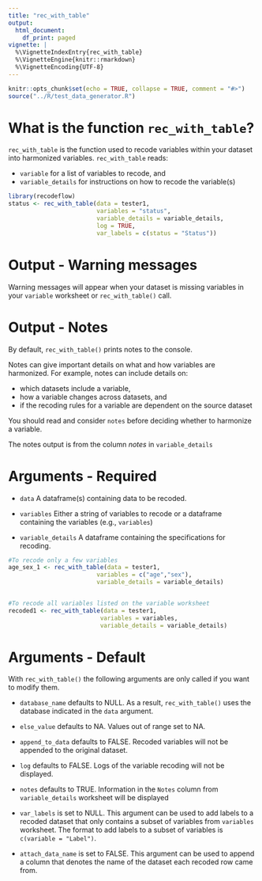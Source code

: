 ```yaml
---
title: "rec_with_table"
output:
  html_document:
    df_print: paged
vignette: |
  %\VignetteIndexEntry{rec_with_table}
  %\VignetteEngine{knitr::rmarkdown} 
  %\VignetteEncoding{UTF-8}
---
```


```r
knitr::opts_chunk$set(echo = TRUE, collapse = TRUE, comment = "#>")
source("../R/test_data_generator.R")
```


# What is the function `rec_with_table`?

`rec_with_table` is the function used to recode variables within your dataset into harmonized variables. `rec_with_table` reads:

- `variable` for a list of variables to recode, and
- `variable_details` for instructions on how to recode the variable(s)

```r
library(recodeflow)
status <- rec_with_table(data = tester1, 
                         variables = "status", 
                         variable_details = variable_details,
                         log = TRUE,
                         var_labels = c(status = "Status"))
```

# Output - Warning messages

Warning messages will appear when your dataset is missing variables in your
`variable` worksheet or `rec_with_table()` call.

# Output - Notes

By default, `rec_with_table()` prints notes to the console.

Notes can give important details on what and how variables are harmonized. For example, notes can include details on:

- which datasets include a variable,
- how a variable changes across datasets, and 
- if the recoding rules for a variable are dependent on the source dataset

You should read and consider `notes` before deciding whether to harmonize a variable.

The notes output is from the column *notes* in `variable_details` 

# Arguments - Required

- `data` A dataframe(s) containing data to be recoded. 

- `variables` Either a string of variables to recode or a dataframe containing the variables (e.g., `variables`)

- `variable_details` A dataframe containing the specifications for recoding. 

```r
#To recode only a few variables
age_sex_1 <- rec_with_table(data = tester1, 
                         variables = c("age","sex"),
                         variable_details = variable_details)


#To recode all variables listed on the variable worksheet
recoded1 <- rec_with_table(data = tester1,
                          variables = variables,
                          variable_details = variable_details)
```

# Arguments - Default 

With `rec_with_table()` the following arguments are only called if you want to modify them.

- `database_name` defaults to NULL. As a result, `rec_with_table()` uses the
  database indicated in the `data` argument.
  
- `else_value` defaults to NA. Values out of range set to NA.

- `append_to_data` defaults to FALSE. Recoded variables will not be appended
  to the original dataset.
  
- `log` defaults to FALSE. Logs of the variable recoding will not be
  displayed.
  
- `notes` defaults to TRUE. Information in the `Notes` column from
  `variable_details` worksheet will be displayed
  
- `var_labels` is set to NULL. This argument can be used to add labels to a
  recoded dataset that only contains a subset of variables from
  `variables` worksheet. The format to add labels to a subset of variables is
  `c(variable = "Label")`.
  
- `attach_data_name` is set to FALSE. This argument can be used to append a
  column that denotes the name of the dataset each recoded row came from.



